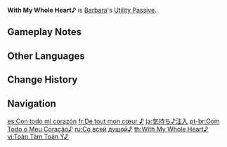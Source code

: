 {{Talent Infobox
|image         = Talent With My Whole Heart.png
|character     = Barbara
|type          = Utility Passive
|info          = When a [[Cooking|Perfect Cooking]] is achieved on a [[:Category:Recovery Dishes|dish with restorative effects]], Barbara has a 12% chance to obtain double the product.
|utility1      = Cooking
|utility2      = Perfect Recovery Dish Cooking
}}
'''With My Whole Heart♪''' is [[Barbara]]'s [[Utility Passive]].

==Gameplay Notes==
{{Talents by Category List|Perfect Recovery Dish Cooking Talents|header=identical|nottitle=With My Whole Heart♪}}

==Other Languages==
{{Other Languages
|en      = With My Whole Heart♪
|zhs     = 心意♪注入
|zhs_rm  = Xīnyì♪Zhùrù
|zht     = 心意♪注入
|zht_rm  = Xīnyì♪Zhùrù
|zh_tl   = Pouring♪Kind Regards
|ja      = 気持ち♪注入
|ja_rm   = Kimochi♪Chuunyuu
|ja_tl   = Pouring♪Feelings
|ko      = 정성♪듬뿍
|ko_rm   = Jeongseong♪Deumppuk
|ko_tl   = Earnestness♪Much
|es      = Con todo mi corazón&nbsp;♪
|es_tl   = With All My Heart♪
|fr      = De tout mon cœur&nbsp;♪
|fr_tl   = With All My Heart♪
|ru      = Со всей душой♪
|ru_tl   = With All My Heart♪
|th      = With My Whole Heart♪
|vi      = Toàn Tâm Toàn Ý♪
|vi_tl   = 
|de      = Herzblut&nbsp;♪
|de_tl   = Heart's Blood♪
|de_note = Putting one's heart and soul into something is associated with pouring blood from one's heart.
|id      = With My Whole Heart&nbsp;♪
|pt      = Com Todo o Meu Coração♪
|pt_tl   = With All My Heart♪
|tr      = Tüm Kalbimle♪
|tr_tl   = 
|it      = Con tutto il mio cuore♪
|it_tl   = 
}}

==Change History==
{{Change History|1.0}}

==Navigation==
{{Talent Navbox|Barbara}}

[[es:Con todo mi corazón]]
[[fr:De tout mon cœur ♪]]
[[ja:気持ち♪注入]]
[[pt-br:Com Todo o Meu Coração♪]]
[[ru:Со всей душой♪]]
[[th:With My Whole Heart♪]]
[[vi:Toàn Tâm Toàn Ý♪]]
